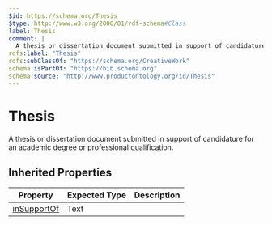 ```yaml
---
$id: https://schema.org/Thesis
$type: http://www.w3.org/2000/01/rdf-schema#Class
label: Thesis
comment: |
  A thesis or dissertation document submitted in support of candidature for an academic degree or professional qualification.
rdfs:label: "Thesis"
rdfs:subClassOf: "https://schema.org/CreativeWork"
schema:isPartOf: "https://bib.schema.org"
schema:source: "http://www.productontology.org/id/Thesis"
---
```


# Thesis

A thesis or dissertation document submitted in support of candidature for an academic degree or professional qualification.

## Inherited Properties

| Property | Expected Type | Description |
| --- | --- | --- |
| [inSupportOf](https://schema.org/inSupportOf) | Text |  |
